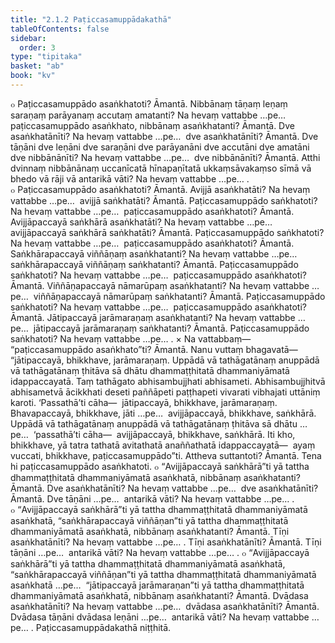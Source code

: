 ```yaml
---
title: "2.1.2 Paṭiccasamuppādakathā"
tableOfContents: false
sidebar:
  order: 3
type: "tipitaka"
basket: "ab"
book: "kv"
---
```



<DynamicBreadcrumb />

<Division number="448" book="kv" bookNo="32" page="240">

<Paragraph number="1552" book="kv">
๐ Paṭiccasamuppādo asaṅkhatoti? Āmantā. Nibbānaṃ tāṇaṃ leṇaṃ saraṇaṃ parāyanaṃ accutaṃ amatanti? Na hevaṃ vattabbe …pe…  paṭiccasamuppādo asaṅkhato, nibbānaṃ asaṅkhatanti? Āmantā. Dve asaṅkhatānīti? Na hevaṃ vattabbe …pe…  dve asaṅkhatānīti? Āmantā. Dve tāṇāni dve leṇāni dve saraṇāni dve parāyanāni dve accutāni dve amatāni dve nibbānānīti? Na hevaṃ vattabbe …pe…  dve nibbānānīti? Āmantā. Atthi dvinnaṃ nibbānānaṃ uccanīcatā hīnapaṇītatā ukkaṃsāvakaṃso sīmā vā bhedo vā rāji vā antarikā vāti? Na hevaṃ vattabbe …pe… .
</Paragraph>

</Division>
<Division number="449" book="kv" bookNo="32" page="240">

<Paragraph number="1553" book="kv">
๐ Paṭiccasamuppādo asaṅkhatoti? Āmantā. Avijjā asaṅkhatāti? Na hevaṃ vattabbe …pe…  avijjā saṅkhatāti? Āmantā. Paṭiccasamuppādo saṅkhatoti? Na hevaṃ vattabbe …pe…  paṭiccasamuppādo asaṅkhatoti? Āmantā. Avijjāpaccayā saṅkhārā asaṅkhatāti? Na hevaṃ vattabbe …pe…  avijjāpaccayā saṅkhārā saṅkhatāti? Āmantā. Paṭiccasamuppādo saṅkhatoti? Na hevaṃ vattabbe …pe…  paṭiccasamuppādo asaṅkhatoti? Āmantā. Saṅkhārapaccayā viññāṇaṃ asaṅkhatanti? Na hevaṃ vattabbe …pe…  saṅkhārapaccayā viññāṇaṃ saṅkhatanti? Āmantā. Paṭiccasamuppādo saṅkhatoti? Na hevaṃ vattabbe …pe…  paṭiccasamuppādo asaṅkhatoti? Āmantā. Viññāṇapaccayā nāmarūpaṃ asaṅkhatanti? Na hevaṃ vattabbe …pe…  viññāṇapaccayā nāmarūpaṃ saṅkhatanti? Āmantā. Paṭiccasamuppādo saṅkhatoti? Na hevaṃ vattabbe …pe…  paṭiccasamuppādo asaṅkhatoti? Āmantā. Jātipaccayā jarāmaraṇaṃ asaṅkhatanti? Na hevaṃ vattabbe …pe…  jātipaccayā jarāmaraṇaṃ saṅkhatanti? Āmantā. Paṭiccasamuppādo saṅkhatoti? Na hevaṃ vattabbe …pe… .
</Paragraph>

</Division>
<Division number="450" book="kv" bookNo="32" page="241">

<Paragraph number="1554" book="kv">
× Na vattabbaṃ—  “paṭiccasamuppādo asaṅkhato”ti? Āmantā. Nanu vuttaṃ bhagavatā—  “jātipaccayā, bhikkhave, jarāmaraṇaṃ. Uppādā vā tathāgatānaṃ anuppādā vā tathāgatānaṃ ṭhitāva sā dhātu dhammaṭṭhitatā dhammaniyāmatā idappaccayatā. Taṃ tathāgato abhisambujjhati abhisameti. Abhisambujjhitvā abhisametvā ācikkhati deseti paññāpeti paṭṭhapeti vivarati vibhajati uttāniṃ karoti. ‘Passathā’ti cāha—  jātipaccayā, bhikkhave, jarāmaraṇaṃ. Bhavapaccayā, bhikkhave, jāti …pe…  avijjāpaccayā, bhikkhave, saṅkhārā. Uppādā vā tathāgatānaṃ anuppādā vā tathāgatānaṃ ṭhitāva sā dhātu …pe…  ‘passathā’ti cāha—  avijjāpaccayā, bhikkhave, saṅkhārā. Iti kho, bhikkhave, yā tatra tathatā avitathatā anaññathatā idappaccayatā—  ayaṃ vuccati, bhikkhave, paṭiccasamuppādo”ti. Attheva suttantoti? Āmantā. Tena hi paṭiccasamuppādo asaṅkhatoti.
</Paragraph>

</Division>
<Division number="451" book="kv" bookNo="32" page="241">

<Paragraph number="1555" book="kv">
๐ “Avijjāpaccayā saṅkhārā”ti yā tattha dhammaṭṭhitatā dhammaniyāmatā asaṅkhatā, nibbānaṃ asaṅkhatanti? Āmantā. Dve asaṅkhatānīti? Na hevaṃ vattabbe …pe…  dve asaṅkhatānīti? Āmantā. Dve tāṇāni …pe…  antarikā vāti? Na hevaṃ vattabbe …pe… .
</Paragraph>

<Paragraph number="1556" book="kv">
๐ “Avijjāpaccayā saṅkhārā”ti yā tattha dhammaṭṭhitatā dhammaniyāmatā asaṅkhatā, “saṅkhārapaccayā viññāṇan”ti yā tattha dhammaṭṭhitatā dhammaniyāmatā asaṅkhatā, nibbānaṃ asaṅkhatanti? Āmantā. Tīṇi asaṅkhatānīti? Na hevaṃ vattabbe …pe… . Tīṇi asaṅkhatānīti? Āmantā. Tīṇi tāṇāni …pe…  antarikā vāti? Na hevaṃ vattabbe …pe… .
</Paragraph>

<Paragraph number="1557" book="kv">
๐ “Avijjāpaccayā saṅkhārā”ti yā tattha dhammaṭṭhitatā dhammaniyāmatā asaṅkhatā, “saṅkhārapaccayā viññāṇan”ti yā tattha dhammaṭṭhitatā dhammaniyāmatā asaṅkhatā …pe…  “jātipaccayā jarāmaraṇan”ti yā tattha dhammaṭṭhitatā dhammaniyāmatā asaṅkhatā, nibbānaṃ asaṅkhatanti? Āmantā. Dvādasa asaṅkhatānīti? Na hevaṃ vattabbe …pe…  dvādasa asaṅkhatānīti? Āmantā. Dvādasa tāṇāni dvādasa leṇāni …pe…  antarikā vāti? Na hevaṃ vattabbe …pe… .

</Paragraph>
</Division>

<Paragraph number="1558" type="center" book="kv">
Paṭiccasamuppādakathā niṭṭhitā.
</Paragraph>